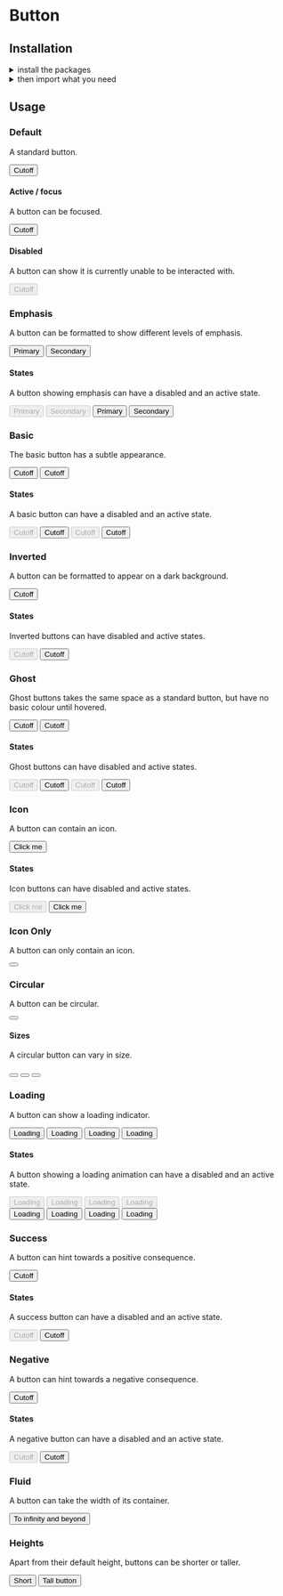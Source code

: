 
<Meta title="Components|Button" />

<Anchor storyId="components-button--default-story" />

<SemanticLink docPath="/elements/button/" />

# Button

## Installation

<details>
    <summary>install the packages</summary>
    Install from <a href={INSTALLATION_PAGE}>the React bundle</a> or as a single package:
    ```bash
        npm install @orbit-ui/css-normalize @orbit-ui/tachyons @orbit-ui/semantic-ui-theme semantic-ui-react
    ```
</details>

<details>
    <summary >then import what you need</summary>
    ```javascript
        import { Button } from &quot;semantic-ui-react&quot;;
    ```
</details>

## Usage

### Default

A standard button.

<Preview>
    <Story name="default">
        <Button>Cutoff</Button>
    </Story>
</Preview>

#### Active / focus

A button can be focused.

<Preview>
    <Story name="active / focus">
        <Button active>Cutoff</Button>
    </Story>
</Preview>

#### Disabled

A button can show it is currently unable to be interacted with.

<Preview>
    <Story name="disabled">
        <Button disabled>Cutoff</Button>
    </Story>
</Preview>

### Emphasis

A button can be formatted to show different levels of emphasis.

<Preview>
    <Story name="emphasis">
        <div className="flex">
            <Button primary>Primary</Button>
            <Button secondary>Secondary</Button>
        </div>
    </Story>
</Preview>

#### States

A button showing emphasis can have a disabled and an active state.

<Preview>
    <Story name="emphasis states">
        <div className="flex">
            <Button primary disabled>Primary</Button>
            <Button secondary disabled>Secondary</Button>
            <Button primary active>Primary</Button>
            <Button secondary active>Secondary</Button>
        </div>
    </Story>
</Preview>

### Basic

The basic button has a subtle appearance.

<Preview>
    <Story name="basic">
        <div className="flex">
            <Button basic>Cutoff</Button>
            <Button basic primary>Cutoff</Button>
        </div>
    </Story>
</Preview>

#### States

A basic button can have a disabled and an active state.

<Preview>
    <Story name="basic states">
        <div className="flex">
            <Button basic disabled>Cutoff</Button>
            <Button basic active>Cutoff</Button>
            <Button basic primary disabled>Cutoff</Button>
            <Button basic primary active>Cutoff</Button>
        </div>
    </Story>
</Preview>

### Inverted

A button can be formatted to appear on a dark background.

<Preview>
    <Story name="inverted primary">
        <div className="bg-marine-700 pa3">
            <Button primary inverted>Cutoff</Button>
        </div>
    </Story>
</Preview>

#### States

Inverted buttons can have disabled and active states.

<Preview>
    <Story name="inverted states">
        <div className="bg-marine-700 pa3 flex">
            <Button primary inverted disabled>Cutoff</Button>
            <Button primary inverted active>Cutoff</Button>
        </div>
    </Story>
</Preview>

### Ghost

Ghost buttons takes the same space as a standard button, but have no basic colour until hovered.

<Preview>
    <Story name="ghost">
        <div className="flex">
            <Button className="ghost">Cutoff</Button>
            <Button className="ghost" primary>Cutoff</Button>
        </div>
    </Story>
</Preview>

#### States

Ghost buttons can have disabled and active states.

<Preview>
    <Story name="ghost states">
        <div className="flex">
            <Button className="ghost" disabled>Cutoff</Button>
            <Button className="ghost" active>Cutoff</Button>
            <Button className="ghost" disabled primary>Cutoff</Button>
            <Button className="ghost" active primary>Cutoff</Button>
        </div>
    </Story>
</Preview>

### Icon

A button can contain an icon.

<Preview>
    <Story name="icon standard">
        <Button icon><SignoutIcon24 className="w6 h6 mr1" />Click me</Button>
    </Story>
</Preview>

#### States

Icon buttons can have disabled and active states.

<Preview>
    <Story name="icon states">
        <div className="flex">
            <Button icon disabled><SignoutIcon24 className="w6 h6 mr1" />Click me</Button>
            <Button icon active><SignoutIcon24 className="w6 h6 mr1" />Click me</Button>
        </div>
    </Story>
</Preview>

### Icon Only

A button can only contain an icon.

<Preview>
    <Story name="icon only">
        <Button><AddIcon className="flex w6 h6"/></Button>
    </Story>
</Preview>

### Circular

A button can be circular.

<Preview>
    <Story name="icon circular">
        <Button icon circular><AddIcon className="flex w6 h6"/></Button>
    </Story>
</Preview>

#### Sizes

A circular button can vary in size.

<Preview>
    <Story name="icon tiny circular">
        <div className="flex flex-row items-start">
            <Button icon circular size="tiny"><AddIcon className="flex w6 h6"/></Button>
            <Button icon circular size="small"><AddIcon className="flex w6 h6"/></Button>
            <Button icon circular size="large"><AddIcon className="flex w7 h7"/></Button>
        </div>
    </Story>
</Preview>

### Loading

A button can show a loading indicator.

<Preview>
    <Story name="icon loading">
        <div className="flex">
            <Button loading>Loading</Button>
            <Button loading primary>Loading</Button>
            <Button loading basic>Loading</Button>
            <Button loading basic primary>Loading</Button>
        </div>
    </Story>
</Preview>

#### States

A button showing a loading animation can have a disabled and an active state.

<Preview>
    <Story name="icon loading states">
        <div className="flex flex-column">
            <div className="flex">
                <Button disabled loading>Loading</Button>
                <Button disabled loading primary>Loading</Button>
                <Button disabled loading basic>Loading</Button>
                <Button disabled loading basic primary>Loading</Button>
            </div>
            <div className="flex">
                <Button active loading>Loading</Button>
                <Button active loading primary>Loading</Button>
                <Button active loading basic>Loading</Button>
                <Button active loading basic primary>Loading</Button>
            </div>
        </div>
    </Story>
</Preview>

### Success

A button can hint towards a positive consequence.

<Preview>
    <Story name="success">
        <Button positive>Cutoff</Button>
    </Story>
</Preview>

#### States

A success button can have a disabled and an active state.

<Preview>
    <Story name="success states">
        <div className="flex">
            <Button positive disabled>Cutoff</Button>
            <Button positive active>Cutoff</Button>
        </div>
    </Story>
</Preview>

### Negative

A button can hint towards a negative consequence.

<Preview>
    <Story name="negative">
        <Button negative>Cutoff</Button>
    </Story>
</Preview>

#### States

A negative button can have a disabled and an active state.

<Preview>
    <Story name="negative states">
        <div className="flex">
            <Button negative disabled>Cutoff</Button>
            <Button negative active>Cutoff</Button>
        </div>
    </Story>
</Preview>

### Fluid

A button can take the width of its container.

<Preview>
    <Story name="fluid">
        <Button fluid>To infinity and beyond</Button>
    </Story>
</Preview>

### Heights

Apart from their default height, buttons can be shorter or taller.

<Preview>
    <Story name="height short">
        <div className="flex flex-row items-start">
            <Button className="short">Short</Button>
            <Button className="tall">Tall button</Button>
        </div>
    </Story>
</Preview>
